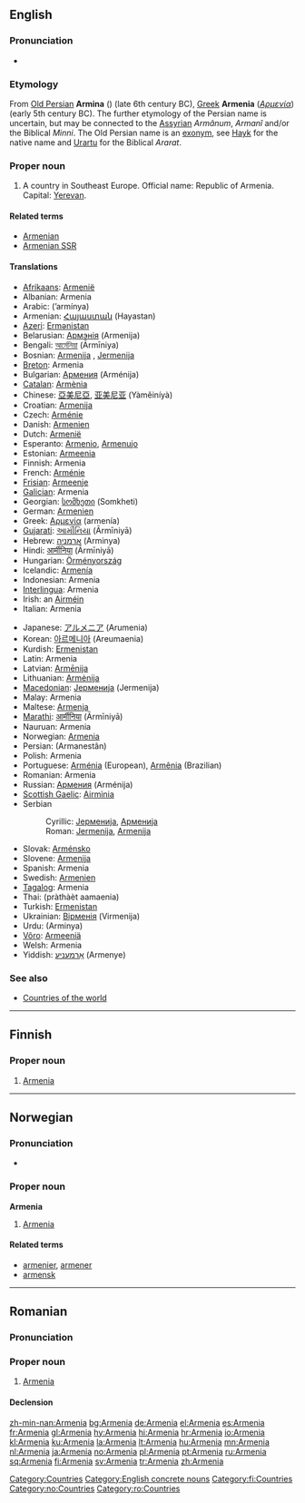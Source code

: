 {{see|armenia}}
==English==
{{wikipedia}}

===Pronunciation===
*{{IPA|/ɑː'miːniə/}}

===Etymology===
From [[w:Old Persian|Old Persian]] '''Armina''' ({{fa-Arab|ارمينَه}}) (late 6th century BC), [[w:Ancient Greek|Greek]] '''Armenia''' (''[[Αρμενία]]'') (early 5th century BC). The further etymology of the Persian name is uncertain, but may be connected to the [[Assyrian]] ''Armânum'', ''Armanî'' and/or the Biblical ''Minni''. The Old Persian name is an [[exonym]], see [[w:Hayk|Hayk]] for the native name and [[w:Urartu|Urartu]] for the Biblical ''Ararat''.

===Proper noun===
{{en-proper noun}}

# A country in Southeast Europe. Official name: Republic of Armenia. Capital: [[Yerevan]].

====Related terms====
* [[Armenian]]
* [[Armenian SSR]]

====Translations====
{{top}}
* [[Afrikaans]]: [[Armenië]]
* Albanian: Armenia
* Arabic: {{ARchar|[[ارمينيا]]}} (’armínya) {{f}}
* Armenian: [[Հայաստան]] (Hayastan)
* [[Azeri]]: [[Ermənistan]]
* Belarusian: [[Армэнія]] (Armenija) {{f}}
* Bengali: [[আর্মেনিয়া]] (Ārmīniya)
* Bosnian: [[Armenija]] {{f}}, [[Jermenija]] {{f}}
* [[Breton]]: Armenia
* Bulgarian: [[Армения]] (Arménija) {{f}}
* [[Catalan]]: [[Armènia]]
* Chinese: [[亞美尼亞]], [[亚美尼亚]] (Yàměiníyà)
* Croatian: [[Armenija]] {{f}}
* Czech: [[Arménie]] {{f}}
* Danish: [[Armenien]]
* Dutch: [[Armenië]]
* Esperanto: [[Armenio]], [[Armenujo]]
* Estonian: [[Armeenia]]
* Finnish: Armenia
* French: [[Arménie]] {{f}}
* [[Frisian]]: [[Armeenje]]
* [[Galician]]: Armenia {{f}}
* Georgian: [[სომხეთი]] (Somkheti)
* German: [[Armenien]] {{n}}
* Greek: [[Αρμενία]] (armenía) {{f}}
* [[Gujarati]]: [[આર્મીનિયા]] (Ārmīniyā)
* Hebrew: [[ארמניה]] (Arminya) {{f}}
* Hindi: [[आर्मीनिया]] (Ārmīniyā)
* Hungarian: [[Örményország]]
* Icelandic: [[Armenía]]
* Indonesian: Armenia
* [[Interlingua]]: Armenia
* Irish: an [[Airméin]]
* Italian: Armenia {{f}}
{{mid}}
* Japanese: [[アルメニア]] (Arumenia)
* Korean: [[아르메니아]] (Areumaenia)
* Kurdish: [[Ermenistan]] {{f}}
* Latin: Armenia {{f}}
* Latvian: [[Armēnija]]
* Lithuanian: [[Armėnija]]
* [[Macedonian]]: [[Јерменија]] (Jermenija) {{f}}
* Malay: Armenia
* Maltese: [[Armenja]]
* [[Marathi]]: [[आर्मीनिया]] (Ārmīniyā)
* Nauruan: Armenia
* Norwegian: [[#Norwegian|Armenia]]
* Persian: {{FAchar|[[ارمنستان]]}} (Armanestân)
* Polish: Armenia {{f}}
* Portuguese: [[Arménia]] (European), [[Armênia]] (Brazilian) {{f}}
* Romanian: Armenia {{f}}
* Russian: [[Армения]] (Arménija) {{f}}
* [[Scottish Gaelic]]: [[Airmìnia]]
* Serbian
*: Cyrillic: [[Јерменија]], [[Арменија]] {{f}}
*: Roman: [[Jermenija]], [[Armenija]] {{f}}
* Slovak: [[Arménsko]]
* Slovene: [[Armenija]] {{f}}
* Spanish: Armenia {{f}}
* Swedish: [[Armenien]]
* [[Tagalog]]: Armenia
* Thai: {{THchar|[[ประเทศอาร์เมเนีย]]}} (pràthàèt aamaenia)
* Turkish: [[Ermenistan]]
* Ukrainian: [[Вірменія]] (Virmenija) {{f}}
* Urdu: {{URchar|[[آرمینیا]]}} (Arminya)
* [[Võro]]: [[Armeeniä]]
* Welsh: Armenia
* Yiddish: [[אַרמעניע]] (Armenye)
{{bottom}}

===See also===
* [[Countries of the world]]

[[Category:Countries]]
[[Category:English concrete nouns]]

----

==Finnish==
{{wikipedia|lang=fi}}

===Proper noun===
{{fi-noun|proper=true}}

# [[#English|Armenia]]

[[Category:fi:Countries]]

----

==Norwegian==

===Pronunciation===
* {{IPA|/ɑɾmɛːnjɑ/}}

===Proper noun===
'''Armenia'''

# [[#English|Armenia]]

====Related terms====
* [[armenier]], [[armener]]
* [[armensk]]

[[Category:no:Countries]]

----

==Romanian==

===Pronunciation===
{{IPA|[ar'me.ni.a]|lang=ro}}

===Proper noun===
{{infl|ro|proper noun|g=f}}

# [[#English|Armenia]]

====Declension====
{{ro-country|g=f|Armeniei}}

[[Category:ro:Countries]]

[[zh-min-nan:Armenia]]
[[bg:Armenia]]
[[de:Armenia]]
[[el:Armenia]]
[[es:Armenia]]
[[fr:Armenia]]
[[gl:Armenia]]
[[hy:Armenia]]
[[hi:Armenia]]
[[hr:Armenia]]
[[io:Armenia]]
[[kl:Armenia]]
[[ku:Armenia]]
[[la:Armenia]]
[[lt:Armenia]]
[[hu:Armenia]]
[[mn:Armenia]]
[[nl:Armenia]]
[[ja:Armenia]]
[[no:Armenia]]
[[pl:Armenia]]
[[pt:Armenia]]
[[ru:Armenia]]
[[sq:Armenia]]
[[fi:Armenia]]
[[sv:Armenia]]
[[tr:Armenia]]
[[zh:Armenia]]